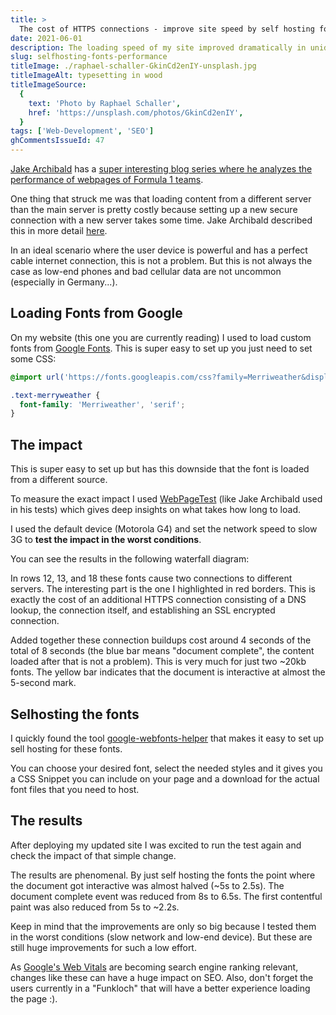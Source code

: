 ```yaml
---
title: >
  The cost of HTTPS connections - improve site speed by self hosting fonts
date: 2021-06-01
description: The loading speed of my site improved dramatically in unideal conditions by not loading fonts from Google Fonts but self hosting them instead.
slug: selfhosting-fonts-performance
titleImage: ./raphael-schaller-GkinCd2enIY-unsplash.jpg
titleImageAlt: typesetting in wood
titleImageSource:
  {
    text: 'Photo by Raphael Schaller',
    href: 'https://unsplash.com/photos/GkinCd2enIY',
  }
tags: ['Web-Development', 'SEO']
ghCommentsIssueId: 47
---
```


[Jake Archibald](https://twitter.com/jaffathecake) has a [super interesting blog series where he analyzes the performance of webpages of Formula 1 teams](https://jakearchibald.com/2021/f1-perf-part-1/).

One thing that struck me was that loading content from a different server than the main server is pretty costly because setting up a new secure connection with a new server takes some time. Jake Archibald described this in more detail [here](https://jakearchibald.com/2021/f1-perf-part-1/#avoid-blocking-resources-on-other-servers).

In an ideal scenario where the user device is powerful and has a perfect cable internet connection, this is not a problem. But this is not always the case as low-end phones and bad cellular data are not uncommon (especially in Germany...).

## Loading Fonts from Google

On my website (this one you are currently reading) I used to load custom fonts from [Google Fonts](https://fonts.google.com/). This is super easy to set up you just need to set some CSS:

```css
@import url('https://fonts.googleapis.com/css?family=Merriweather&display=swap');

.text-merryweather {
  font-family: 'Merriweather', 'serif';
}
```

## The impact

This is super easy to set up but has this downside that the font is loaded from a different source.

To measure the exact impact I used [WebPageTest](https://www.webpagetest.org/) (like Jake Archibald used in his tests) which gives deep insights on what takes how long to load.

I used the default device (Motorola G4) and set the network speed to slow 3G to **test the impact in the worst conditions**.

You can see the results in the following waterfall diagram:

<BlogImg
  filename="selfhosting-fonts-performance-before.png"
  alt="waterfall diagram of all http connections with fonts hosted by google"
/>

In rows 12, 13, and 18 these fonts cause two connections to different servers. The interesting part is the one I highlighted in red borders. This is exactly the cost of an additional HTTPS connection consisting of a DNS lookup, the connection itself, and establishing an SSL encrypted connection.

Added together these connection buildups cost around 4 seconds of the total of 8 seconds (the blue bar means "document complete", the content loaded after that is not a problem). This is very much for just two ~20kb fonts. The yellow bar indicates that the document is interactive at almost the 5-second mark.

## Selhosting the fonts

I quickly found the tool [google-webfonts-helper](https://google-webfonts-helper.herokuapp.com/) that makes it easy to set up sell hosting for these fonts.

You can choose your desired font, select the needed styles and it gives you a CSS Snippet you can include on your page and a download for the actual font files that you need to host.

<BlogImg
  filename="google-webfonts-helper.png"
  alt="screenshot of the google-webfonts-helper UI"
/>

## The results

After deploying my updated site I was excited to run the test again and check the impact of that simple change.

<BlogImg
  filename="selfhosting-fonts-performance-after.png"
  alt="waterfall diagram of all http connections with fonts self hosted"
/>

The results are phenomenal. By just self hosting the fonts the point where the document got interactive was almost halved (~5s to 2.5s). The document complete event was reduced from 8s to 6.5s. The first contentful paint was also reduced from 5s to ~2.2s.

Keep in mind that the improvements are only so big because I tested them in the worst conditions (slow network and low-end device). But these are still huge improvements for such a low effort.

As [Google's Web Vitals](https://web.dev/vitals/) are becoming search engine ranking relevant, changes like these can have a huge impact on SEO. Also, don't forget the users currently in a "Funkloch" that will have a better experience loading the page :).
